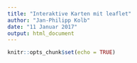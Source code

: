 ```yaml
---
title: "Interaktive Karten mit leaflet"
author: "Jan-Philipp Kolb"
date: "11 Januar 2017"
output: html_document
---
```


```r
knitr::opts_chunk$set(echo = TRUE)
```

## 
